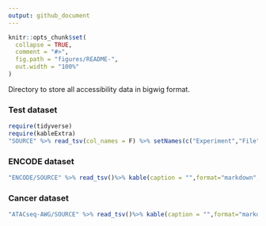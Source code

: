 ```yaml
---
output: github_document
---
```


<!-- README.md is generated from README.Rmd. Please edit that file -->

```r
knitr::opts_chunk$set(
  collapse = TRUE,
  comment = "#>",
  fig.path = "figures/README-",
  out.width = "100%"
)
```

Directory to store all accessibility data in bigwig format.

### Test dataset

```r
require(tidyverse)
require(kableExtra)
"SOURCE" %>% read_tsv(col_names = F) %>% setNames(c("Experiment","File","Source1","Source2")) %>% kable(caption = "",format="markdown",escape=F) 
```

### ENCODE dataset

```r
"ENCODE/SOURCE" %>% read_tsv()%>% kable(caption = "",format="markdown",escape=F) 
```

### Cancer dataset

```r
"ATACseq-AWG/SOURCE" %>% read_tsv()%>% kable(caption = "",format="markdown",escape=F) 
```